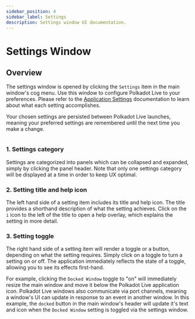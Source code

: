 ```yaml
---
sidebar_position: 4
sidebar_label: Settings
description: Settings window UI documentation.
---
```



# Settings Window

## Overview

The settings window is opened by clicking the `Settings` item in the main window's cog menu. Use this window to configure Polkadot Live to your preferences. Please refer to the [Application Settings](/category/settings) documentation to learn about what each setting accomplishes.

Your chosen settings are persisted between Polkadot Live launches, meaning your preferred settings are remembered until the next time you make a change.

<Img url="/img/ui/ui-settings-01.png" maxHeight="400px" />

### 1. Settings category

Settings are categorized into panels which can be collapsed and expanded, simply by clicking the panel header. Note that only one settings category will be displayed at a time in order to keep UX optimal.

### 2. Setting title and help icon

The left hand side of a setting item includes its title and help icon. The title provides a shorthand description of what the setting achieves. Click on the `i` icon to the left of the title to open a help overlay, which explains the setting in more detail.

### 3. Setting toggle

The right hand side of a setting item will render a toggle or a button, depending on what the setting requires. Simply click on a toggle to turn a setting on or off. The application immediately reflects the state of a toggle, allowing you to see its effects first-hand.

For example, clicking the `Docked Window` toggle to "on" will immediately resize the main window and move it below the Polkadot Live application icon. Polkadot Live windows also communicate via port channels, meaning a window's UI can update in response to an event in another window. In this example, the `docked` button in the main window's header will update it's text and icon when the `Docked Window` setting is toggled via the settings window.
